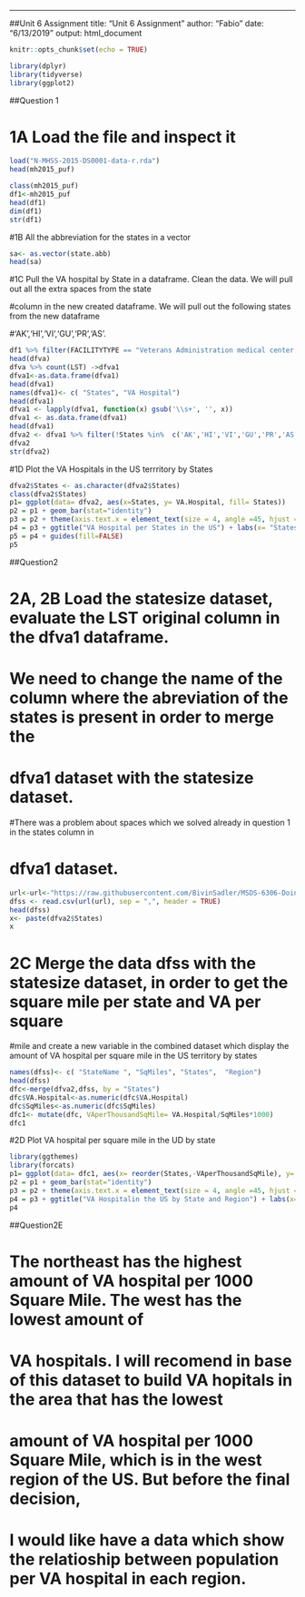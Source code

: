 ---
##Unit 6 Assignment
title: "Unit 6 Assignment"
author: "Fabio"
date: "6/13/2019"
output: html_document

```r
knitr::opts_chunk$set(echo = TRUE)
```




```r
library(dplyr)
library(tidyverse)
library(ggplot2)
```



##Question 1



# 1A Load the file and inspect it



```r
load("N-MHSS-2015-DS0001-data-r.rda")
head(mh2015_puf)
```




```r
class(mh2015_puf)
df1<-mh2015_puf
head(df1)
dim(df1)
str(df1)
```


#1B All the abbreviation for the states in a vector



```r
sa<- as.vector(state.abb)
head(sa)
```


#1C Pull the VA hospital by State in a dataframe. Clean the data. We will pull out all the extra spaces from the state


#column in the new created dataframe. We will pull out the following states from the new dataframe


#'AK','HI','VI','GU','PR','AS'.  



```r
df1 %>% filter(FACILITYTYPE == "Veterans Administration medical center (VAMC) or other VA health care facility") -> dfva
head(dfva)
dfva %>% count(LST) ->dfva1
dfva1<-as.data.frame(dfva1)
head(dfva1)
names(dfva1)<- c( "States", "VA Hospital")
head(dfva1)
dfva1 <- lapply(dfva1, function(x) gsub('\\s+', '', x))
dfva1 <- as.data.frame(dfva1)
head(dfva1)
dfva2 <- dfva1 %>% filter(!States %in%  c('AK','HI','VI','GU','PR','AS'))
dfva2
str(dfva2)

```


#1D Plot the VA Hospitals in the US terrritory by States



```r
dfva2$States <- as.character(dfva2$States)
class(dfva2$States) 
p1= ggplot(data= dfva2, aes(x=States, y= VA.Hospital, fill= States))
p2 = p1 + geom_bar(stat="identity")
p3 = p2 + theme(axis.text.x = element_text(size = 4, angle =45, hjust = 1, vjust = 1)) 
p4 = p3 + ggtitle("VA Hospital per States in the US") + labs(x= "States",  y= "Number of VA Hospitals")
p5 = p4 + guides(fill=FALSE)
p5
```


##Question2

# 2A, 2B Load the statesize dataset, evaluate the LST original column in the dfva1 dataframe.

# We need to change the name of the column where the abreviation of the states is present in order to merge the

# dfva1 dataset with the statesize dataset.

#There was a problem about spaces which we solved already in question 1 in the states column in

# dfva1 dataset.


```r
url<-url<-"https://raw.githubusercontent.com/BivinSadler/MSDS-6306-Doing-Data-Science/master/Unit%206/statesize.csv"
dfss <- read.csv(url(url), sep = ",", header = TRUE)
head(dfss)
x<- paste(dfva2$States)
x
```


# 2C Merge the data dfss with the statesize dataset, in order to get the square mile per state and VA per square

#mile and create a new variable in the combined dataset which display the amount of VA hospital per square mile in the US territory by states


```r
names(dfss)<- c( "StateName ", "SqMiles", "States",  "Region") 
head(dfss)
dfc<-merge(dfva2,dfss, by = "States")
dfc$VA.Hospital<-as.numeric(dfc$VA.Hospital)
dfc$SqMiles<-as.numeric(dfc$SqMiles)
dfc1<- mutate(dfc, VAperThousandSqMile= VA.Hospital/SqMiles*1000)
dfc1
```


#2D Plot VA hospital per square mile in the UD by state


```r
library(ggthemes)
library(forcats)
p1= ggplot(data= dfc1, aes(x= reorder(States,-VAperThousandSqMile), y= VAperThousandSqMile, fill= Region))
p2 = p1 + geom_bar(stat="identity")
p3 = p2 + theme(axis.text.x = element_text(size = 4, angle =45, hjust = 1, vjust = 1)) 
p4 = p3 + ggtitle("VA Hospitalin the US by State and Region") + labs(x= "States",  y= "VA Hospitals per 1000 Square Mile")
p4
```


##Question2E

# The northeast has the highest amount of VA hospital per 1000 Square Mile. The west has the lowest amount of 


# VA hospitals. I will recomend in base of this dataset to build VA hopitals in the area that has the lowest


# amount of VA hospital per 1000 Square Mile, which is in the  west region of the US. But before the final decision,


# I would like have a data which show the relatioship between population per VA hospital in each region.




